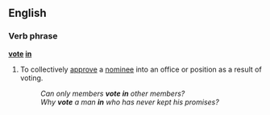 ==English==

===Verb phrase===
{{rfc-xphrase|Verb phrase}}
'''[[vote]] [[in]]'''

# {{context|transitive|or|intransitive}} To collectively [[approve]] a [[nominee]] into an office or position as a result of voting.
#: ''Can only members '''vote in''' other members?''
#: ''Why '''vote''' a man '''in''' who has never kept his promises?''